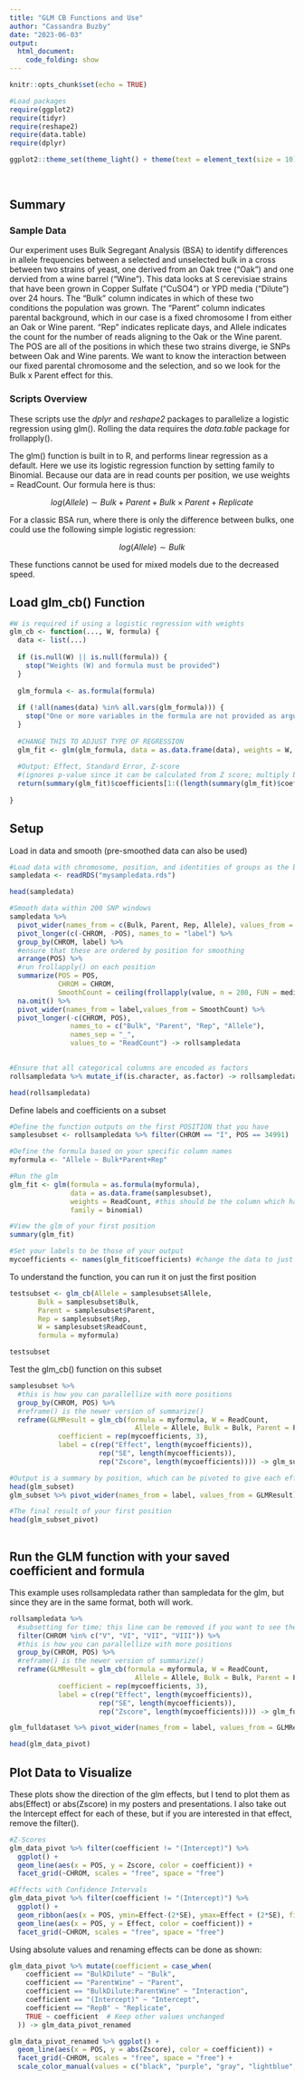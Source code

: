 ```yaml
---
title: "GLM CB Functions and Use"
author: "Cassandra Buzby"
date: "2023-06-03"
output: 
  html_document:
    code_folding: show
---
```


```r
knitr::opts_chunk$set(echo = TRUE)

#Load packages
require(ggplot2)
require(tidyr)
require(reshape2)
require(data.table)
require(dplyr)

ggplot2::theme_set(theme_light() + theme(text = element_text(size = 10)) + theme(legend.position = "bottom", 
                                                                                 axis.text.x=element_blank(),
                                                                                 axis.ticks.x=element_blank()))
```

## Summary

### Sample Data

Our experiment uses Bulk Segregant Analysis (BSA) to identify differences in allele frequencies between a selected and unselected bulk in a cross between two strains of yeast, one derived from an Oak tree ("Oak") and one dervied from a wine barrel ("Wine"). This data looks at S cerevisiae strains that have been grown in Copper Sulfate ("CuSO4") or YPD media ("Dilute") over 24 hours. The "Bulk" column indicates in which of these two conditions the population was grown. The "Parent" column indicates parental background, which in our case is a fixed chromosome I from either an Oak or Wine parent. "Rep" indicates replicate days, and Allele indicates the count for the number of reads aligning to the Oak or the Wine parent. The POS are all of the positions in which these two strains diverge, ie SNPs between Oak and Wine parents. We want to know the interaction between our fixed parental chromosome and the selection, and so we look for the Bulk x Parent effect for this.

### Scripts Overview
These scripts use the *dplyr* and *reshape2* packages to parallelize a logistic regression using glm(). Rolling the data requires the *data.table* package for frollapply(). 

The glm() function is built in to R, and performs linear regression as a default. Here we use its logistic regression function by setting family to Binomial. Because our data are in read counts per position, we use weights = ReadCount. Our formula here is thus:

$$log(Allele) \sim Bulk + Parent + Bulk \times Parent + Replicate$$ 

For a classic BSA run, where there is only the difference between bulks, one could use the following simple logistic regression: 

$$log(Allele) \sim Bulk$$ 

These functions cannot be used for mixed models due to the decreased speed.  

## Load glm_cb() Function

```r
#W is required if using a logistic regression with weights
glm_cb <- function(..., W, formula) {
  data <- list(...)
  
  if (is.null(W) || is.null(formula)) {
    stop("Weights (W) and formula must be provided")
  }
  
  glm_formula <- as.formula(formula)
  
  if (!all(names(data) %in% all.vars(glm_formula))) {
    stop("One or more variables in the formula are not provided as arguments")
  }
  
  #CHANGE THIS TO ADJUST TYPE OF REGRESSION
  glm_fit <- glm(glm_formula, data = as.data.frame(data), weights = W, family = binomial)
  
  #Output: Effect, Standard Error, Z-score 
  #(ignores p-value since it can be calculated from Z score; multiply by 1 if you would like to retain it)
  return(summary(glm_fit)$coefficients[1:((length(summary(glm_fit)$coefficients)*0.75))])
  
}
```

## Setup

Load in data and smooth (pre-smoothed data can also be used)

```r
#Load data with chromosome, position, and identities of groups as the basis of regression, as well as a count column for weights
sampledata <- readRDS("mysampledata.rds")

head(sampledata)
```

```r

#Smooth data within 200 SNP windows
sampledata %>% 
  pivot_wider(names_from = c(Bulk, Parent, Rep, Allele), values_from = ReadCount) %>%
  pivot_longer(c(-CHROM, -POS), names_to = "label") %>% 
  group_by(CHROM, label) %>% 
  #ensure that these are ordered by position for smoothing
  arrange(POS) %>% 
  #run frollapply() on each position
  summarize(POS = POS, 
            CHROM = CHROM, 
            SmoothCount = ceiling(frollapply(value, n = 200, FUN = median))) %>% #CHANGE THIS LINE FOR DIFFERENT SMOOTHING FUNCTIONS
  na.omit() %>% 
  pivot_wider(names_from = label,values_from = SmoothCount) %>%
  pivot_longer(-c(CHROM, POS), 
               names_to = c("Bulk", "Parent", "Rep", "Allele"),
               names_sep = "_",
               values_to = "ReadCount") -> rollsampledata
  

#Ensure that all categorical columns are encoded as factors
rollsampledata %>% mutate_if(is.character, as.factor) -> rollsampledata

head(rollsampledata)

```

Define labels and coefficients on a subset

```r
#Define the function outputs on the first POSITION that you have
samplesubset <- rollsampledata %>% filter(CHROM == "I", POS == 34991)

#Define the formula based on your specific column names
myformula <- "Allele ~ Bulk*Parent+Rep"

#Run the glm
glm_fit <- glm(formula = as.formula(myformula), 
               data = as.data.frame(samplesubset), 
               weights = ReadCount, #this should be the column which has your reads or numeric data
               family = binomial)

#View the glm of your first position
summary(glm_fit)

#Set your labels to be those of your output
mycoefficients <- names(glm_fit$coefficients) #change the data to just the first group of your input data

```

To understand the function, you can run it on just the first position

```r
testsubset <- glm_cb(Allele = samplesubset$Allele,
       Bulk = samplesubset$Bulk,
       Parent = samplesubset$Parent,
       Rep = samplesubset$Rep,
       W = samplesubset$ReadCount,
       formula = myformula)

testsubset
```


Test the glm_cb() function on this subset

```r
samplesubset %>% 
  #this is how you can parallellize with more positions
  group_by(CHROM, POS) %>% 
  #reframe() is the newer version of summarize()
  reframe(GLMResult = glm_cb(formula = myformula, W = ReadCount,
                               Allele = Allele, Bulk = Bulk, Parent = Parent, Rep = Rep),
            coefficient = rep(mycoefficients, 3),
            label = c(rep("Effect", length(mycoefficients)),
                      rep("SE", length(mycoefficients)),
                      rep("Zscore", length(mycoefficients)))) -> glm_subset

#Output is a summary by position, which can be pivoted to give each effect as a different column
head(glm_subset)
glm_subset %>% pivot_wider(names_from = label, values_from = GLMResult) -> glm_subset_pivot

#The final result of your first position
head(glm_subset_pivot)
  
```

## Run the GLM function with your saved coefficient and formula

This example uses rollsampledata rather than sampledata for the glm, but since they are in the same format, both will work.

```r
rollsampledata %>% 
  #subsetting for time; this line can be removed if you want to see the whole genome
  filter(CHROM %in% c("V", "VI", "VII", "VIII")) %>% 
  #this is how you can parallellize with more positions
  group_by(CHROM, POS) %>% 
  #reframe() is the newer version of summarize()
  reframe(GLMResult = glm_cb(formula = myformula, W = ReadCount,
                               Allele = Allele, Bulk = Bulk, Parent = Parent, Rep = Rep),
            coefficient = rep(mycoefficients, 3),
            label = c(rep("Effect", length(mycoefficients)),
                      rep("SE", length(mycoefficients)),
                      rep("Zscore", length(mycoefficients)))) -> glm_fulldataset

glm_fulldataset %>% pivot_wider(names_from = label, values_from = GLMResult) -> glm_data_pivot

head(glm_data_pivot)
```

## Plot Data to Visualize

These plots show the direction of the glm effects, but I tend to plot them as abs(Effect) or abs(Zscore) in my posters and presentations. I also take out the Intercept effect for each of these, but if you are interested in that effect, remove the filter().

```r
#Z-Scores
glm_data_pivot %>% filter(coefficient != "(Intercept)") %>% 
  ggplot() + 
  geom_line(aes(x = POS, y = Zscore, color = coefficient)) +
  facet_grid(~CHROM, scales = "free", space = "free")

#Effects with Confidence Intervals
glm_data_pivot %>% filter(coefficient != "(Intercept)") %>% 
  ggplot() + 
  geom_ribbon(aes(x = POS, ymin=Effect-(2*SE), ymax=Effect + (2*SE), fill = coefficient), alpha = 0.3) +
  geom_line(aes(x = POS, y = Effect, color = coefficient)) +
  facet_grid(~CHROM, scales = "free", space = "free")
```

Using absolute values and renaming effects can be done as shown:

```r
glm_data_pivot %>% mutate(coefficient = case_when(
    coefficient == "BulkDilute" ~ "Bulk",
    coefficient == "ParentWine" ~ "Parent",
    coefficient == "BulkDilute:ParentWine" ~ "Interaction",
    coefficient == "(Intercept)" ~ "Intercept",
    coefficient == "RepB" ~ "Replicate",
    TRUE ~ coefficient  # Keep other values unchanged
  )) -> glm_data_pivot_renamed

glm_data_pivot_renamed %>% ggplot() + 
  geom_line(aes(x = POS, y = abs(Zscore), color = coefficient)) +
  facet_grid(~CHROM, scales = "free", space = "free") +
  scale_color_manual(values = c("black", "purple", "gray", "lightblue", "orange"))
```

